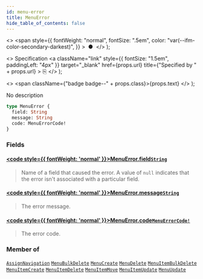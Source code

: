 ```yaml
---
id: menu-error
title: MenuError
hide_table_of_contents: false
---
```


  <>
    <span
      style={{
        fontWeight: "normal",
        fontSize: ".5em",
        color: "var(--ifm-color-secondary-darkest)",
      }}
    >
      &nbsp;●&nbsp;
    </span>
  </>
);

  <>
    Specification
    <a
      className="link"
      style={{ fontSize: "1.5em", paddingLeft: "4px" }}
      target="\_blank"
      href={props.url}
      title={"Specified by " + props.url}
    >
      ⎘
    </a>
  </>
);

  <>
    <span className={"badge badge--" + props.class}>{props.text}</span>
  </>
);

No description

```graphql
type MenuError {
  field: String
  message: String
  code: MenuErrorCode!
}
```

### Fields

#### [<code style={{ fontWeight: 'normal' }}>MenuError.<b>field</b></code>](#)<Bullet />[`String`](../../api-reference/miscellaneous/scalars/string) <Badge class="secondary" text="scalar"/> <Badge class="secondary" text="miscellaneous"/>

> Name of a field that caused the error. A value of `null` indicates that the error isn't associated with a particular field.

#### [<code style={{ fontWeight: 'normal' }}>MenuError.<b>message</b></code>](#)<Bullet />[`String`](../../api-reference/miscellaneous/scalars/string) <Badge class="secondary" text="scalar"/> <Badge class="secondary" text="miscellaneous"/>

> The error message.

#### [<code style={{ fontWeight: 'normal' }}>MenuError.<b>code</b></code>](#)<Bullet />[`MenuErrorCode!`](../../api-reference/miscellaneous/enums/menu-error-code) <Badge class="secondary" text="non-null"/> <Badge class="secondary" text="enum"/> <Badge class="secondary" text="miscellaneous"/>

> The error code.

### Member of

[`AssignNavigation`](../../api-reference/miscellaneous/objects/assign-navigation) <Badge class="secondary" text="object"/><Bullet />[`MenuBulkDelete`](../../api-reference/miscellaneous/objects/menu-bulk-delete) <Badge class="secondary" text="object"/><Bullet />[`MenuCreate`](../../api-reference/miscellaneous/objects/menu-create) <Badge class="secondary" text="object"/><Bullet />[`MenuDelete`](../../api-reference/miscellaneous/objects/menu-delete) <Badge class="secondary" text="object"/><Bullet />[`MenuItemBulkDelete`](../../api-reference/miscellaneous/objects/menu-item-bulk-delete) <Badge class="secondary" text="object"/><Bullet />[`MenuItemCreate`](../../api-reference/miscellaneous/objects/menu-item-create) <Badge class="secondary" text="object"/><Bullet />[`MenuItemDelete`](../../api-reference/miscellaneous/objects/menu-item-delete) <Badge class="secondary" text="object"/><Bullet />[`MenuItemMove`](../../api-reference/miscellaneous/objects/menu-item-move) <Badge class="secondary" text="object"/><Bullet />[`MenuItemUpdate`](../../api-reference/miscellaneous/objects/menu-item-update) <Badge class="secondary" text="object"/><Bullet />[`MenuUpdate`](../../api-reference/miscellaneous/objects/menu-update) <Badge class="secondary" text="object"/>
